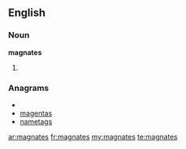 ==English==

===Noun===
'''magnates'''

# {{plural of|[[magnate]]}}

===Anagrams===
* {{alphagram|aaegmnst}}
* [[magentas#English|magentas]]
* [[nametags#English|nametags]]

[[ar:magnates]]
[[fr:magnates]]
[[my:magnates]]
[[te:magnates]]